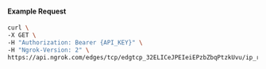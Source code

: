 
#### Example Request

```bash
curl \
-X GET \
-H "Authorization: Bearer {API_KEY}" \
-H "Ngrok-Version: 2" \
https://api.ngrok.com/edges/tcp/edgtcp_32ELICeJPEIeiEPzbZbqPtzkUvu/ip_restriction
```
